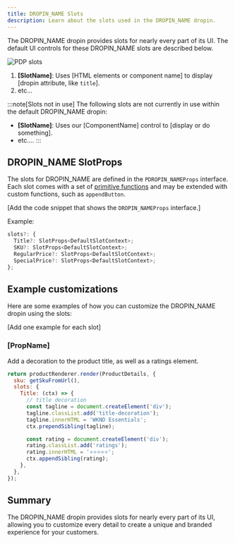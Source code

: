 ```yaml
---
title: DROPIN_NAME Slots
description: Learn about the slots used in the DROPIN_NAME dropin.
---
```



The DROPIN_NAME dropin provides slots for nearly every part of its UI. The default UI controls for these DROPIN_NAME slots are described below.

<Diagram caption="DROPIN_NAME slots">![PDP slots](@images/placeholder.webp)</Diagram>

<Callouts columnCount="1">

1. **[SlotName]**: Uses [HTML elements or component name] to display [dropin attribute, like `title`].
1. etc...

</Callouts>

:::note[Slots not in use]
The following slots are not currently in use within the default DROPIN_NAME dropin:

- **[SlotName]**: Uses our [ComponentName] control to [display or do something].
- etc....
  :::

## DROPIN_NAME SlotProps

The slots for DROPIN_NAME are defined in the `PDROPIN_NAMEProps` interface. Each slot comes with a set of [primitive functions](/dropins/customize/slots/) and may be extended with custom functions, such as `appendButton`.

[Add the code snippet that shows the `DROPIN_NAMEProps` interface.]

Example:

```typescript
slots?: {
  Title?: SlotProps<DefaultSlotContext>;
  SKU?: SlotProps<DefaultSlotContext>;
  RegularPrice?: SlotProps<DefaultSlotContext>;
  SpecialPrice?: SlotProps<DefaultSlotContext>;
};
```

## Example customizations

Here are some examples of how you can customize the DROPIN_NAME dropin using the slots:

[Add one example for each slot]

### [PropName]

Add a decoration to the product title, as well as a ratings element.

```js
return productRenderer.render(ProductDetails, {
  sku: getSkuFromUrl(),
  slots: {
    Title: (ctx) => {
      // title decoration
      const tagline = document.createElement('div');
      tagline.classList.add('title-decoration');
      tagline.innerHTML = 'WKND Essentials';
      ctx.prependSibling(tagline);

      const rating = document.createElement('div');
      rating.classList.add('ratings');
      rating.innerHTML = '⭐️⭐️⭐️⭐️⭐️';
      ctx.appendSibling(rating);
    },
  },
});
```

## Summary

The DROPIN_NAME dropin provides slots for nearly every part of its UI, allowing you to customize every detail to create a unique and branded experience for your customers.
